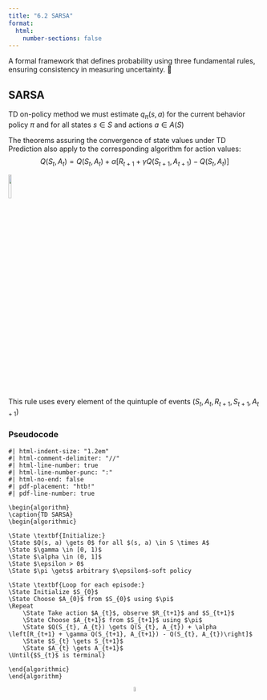 ```yaml
---
title: "6.2 SARSA"
format:
  html:
    number-sections: false
---
```


::: {.callout-note appearance="simple" icon=false}
A formal framework that defines probability using three fundamental rules, ensuring consistency in measuring uncertainty. 🎲
:::

## SARSA

TD on-policy method we must estimate $q_{\pi}(s, a)$ for the current behavior policy $\pi$ and for all states $s \in S$ and actions $a \in A(S)$

The theorems assuring the convergence of state values under TD Prediction also apply to the corresponding algorithm for action values:
$$
Q(S_{t},A_{t}) = Q(S_{t},A_{t}) + \alpha [ R_{t+1} + \gamma Q(S_{t+1},A_{t+1}) - Q(S_{t},A_{t})]
$$

![](images/SARSA.png){width=11% fig-align="center"}

This rule uses every element of the quintuple of events ($S_{t}, A_{t}, R_{t+1}, S_{t+1}, A_{t+1}$)

### Pseudocode

```pseudocode
#| html-indent-size: "1.2em"
#| html-comment-delimiter: "//"
#| html-line-number: true
#| html-line-number-punc: ":"
#| html-no-end: false
#| pdf-placement: "htb!"
#| pdf-line-number: true

\begin{algorithm}
\caption{TD SARSA}
\begin{algorithmic}

\State \textbf{Initialize:} 
\State $Q(s, a) \gets 0$ for all $(s, a) \in S \times A$
\State $\gamma \in [0, 1)$
\State $\alpha \in (0, 1]$
\State $\epsilon > 0$
\State $\pi \gets$ arbitrary $\epsilon$-soft policy

\State \textbf{Loop for each episode:}
\State Initialize $S_{0}$
\State Choose $A_{0}$ from $S_{0}$ using $\pi$
\Repeat
    \State Take action $A_{t}$, observe $R_{t+1}$ and $S_{t+1}$
    \State Choose $A_{t+1}$ from $S_{t+1}$ using $\pi$
    \State $Q(S_{t}, A_{t}) \gets Q(S_{t}, A_{t}) + \alpha \left[R_{t+1} + \gamma Q(S_{t+1}, A_{t+1}) - Q(S_{t}, A_{t})\right]$
    \State $S_{t} \gets S_{t+1}$
    \State $A_{t} \gets A_{t+1}$
\Until{$S_{t}$ is terminal}

\end{algorithmic}
\end{algorithm}
```

<div style="text-align: center;">
  <a href="https://github.com/">
    <img src="images/github.svg" alt="GitHub" width="5%"/> 
  </a>
</div>